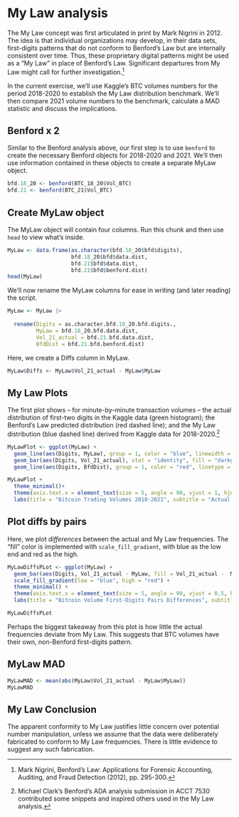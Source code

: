 # My Law analysis

The My Law concept was first articulated in print by Mark Nigrini in 2012. The idea is that individual organizations may develop, in their data sets, first-digits patterns that do not conform to Benford's Law but are internally consistent over time. Thus, these proprietary digital patterns might be used as a "My Law" in place of Benford's Law. Significant departures from My Law might call for further investigation.[^08-mylaw-1]

[^08-mylaw-1]: Mark Nigrini, Benford's Law: Applications for Forensic Accounting, Auditing, and Fraud Detection (2012), pp. 295-300.

In the current exercise, we'll use Kaggle's BTC volumes numbers for the period 2018-2020 to establish the My Law distribution benchmark. We'll then compare 2021 volume numbers to the benchmark, calculate a MAD statistic and discuss the implications.

## Benford x 2

Similar to the Benford analysis above, our first step is to use `benford` to create the necessary Benford objects for 2018-2020 and 2021. We'll then use information contained in these objects to create a separate MyLaw object.

```r

bfd.18_20 <- benford(BTC_18_20$Vol_BTC) 
bfd.21 <- benford(BTC_21$Vol_BTC)

```

## Create MyLaw object

The MyLaw object will contain four columns. Run this chunk and then use `head` to view what's inside.

```r

MyLaw <- data.frame(as.character(bfd.18_20$bfd$digits), 
                    bfd.18_20$bfd$data.dist, 
                    bfd.21$bfd$data.dist, 
                    bfd.21$bfd$benford.dist) 
head(MyLaw)
```

We'll now rename the MyLaw columns for ease in writing (and later reading) the script.

```r
MyLaw <- MyLaw |>    
  
  rename(Digits = as.character.bfd.18_20.bfd.digits., 
         MyLaw = bfd.18_20.bfd.data.dist,        
         Vol_21_actual = bfd.21.bfd.data.dist, 
         BfdDist = bfd.21.bfd.benford.dist)
```

Here, we create a Diffs column in MyLaw.

```r
MyLaw$Diffs <- MyLaw$Vol_21_actual - MyLaw$MyLaw 
```

## My Law Plots

The first plot shows -- for minute-by-minute transaction volumes -- the actual distribution of first-two digits in the Kaggle data (green histogram); the Benford's Law predicted distribution (red dashed line); and the My Law distribution (blue dashed line) derived from Kaggle data for 2018-2020.[^08-mylaw-2]

[^08-mylaw-2]: Michael Clark's Benford's ADA analysis submission in ACCT 7530 contributed some snippets and inspired others used in the My Law analysis.

```r

MyLawPlot <- ggplot(MyLaw) +   
  geom_line(aes(Digits, MyLaw), group = 1, color = "blue", linewidth = 1, linetype = 2) +   
  geom_bar(aes(Digits, Vol_21_actual), stat = "identity", fill = "darkgreen", alpha = 0.5) +   
  geom_line(aes(Digits, BfdDist), group = 1, color = "red", linetype = 2, linewidth = 1)  

MyLawPlot +   
  theme_minimal()+   
  theme(axis.text.x = element_text(size = 5, angle = 90, vjust = 1, hjust = 1.5)) +   
  labs(title = "Bitcoin Trading Volumes 2018-2021", subtitle = "Actual vs Benford vs My Law Frequencies", y = "Relative frequency", x = "First two digits", caption = "Data source: Kaggle. Red = Benford's Law; Blue = 2018-2020 Actual, Green = 2021 Actual.")
```

## Plot diffs by pairs

Here, we plot *differences* between the actual and My Law frequencies. The "fill" color is implemented with `scale_fill_gradient`, with blue as the low end and red as the high.

```r

MyLawDiffsPLot <- ggplot(MyLaw) + 
  geom_bar(aes(Digits, Vol_21_actual - MyLaw, fill = Vol_21_actual -  MyLaw), stat = "identity", show.legend = FALSE) +   
  scale_fill_gradient(low = "blue", high = "red") +   
  theme_minimal() +   
  theme(axis.text.x = element_text(size = 5, angle = 90, vjust = 0.5, hjust = 1)) +   
  labs(title = "Bitcoin Volume First-Digits Pairs Differences", subtitle = "2021 compared to 2018-2020", y = "Differences in relative frequency", x = "First two digits", caption = "Data source: Kaggle")

MyLawDiffsPLot
```

Perhaps the biggest takeaway from this plot is how little the actual frequencies deviate from My Law. This suggests that BTC volumes have their own, non-Benford first-digits pattern.

## MyLaw MAD

```r

MyLawMAD <- mean(abs(MyLaw$Vol_21_actual - MyLaw$MyLaw)) 
MyLawMAD 

```

## My Law Conclusion

The apparent conformity to My Law justifies little concern over potential number manipulation, unless we assume that the data were deliberately fabricated to conform to My Law frequencies. There is little evidence to suggest any such fabrication.
